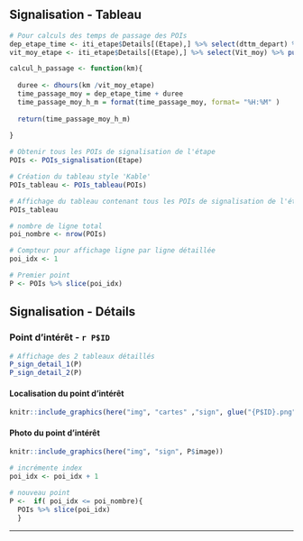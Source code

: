 
## Signalisation - Tableau

```r

# Pour calculs des temps de passage des POIs
dep_etape_time <- iti_etape$Details[(Etape),] %>% select(dttm_depart) %>% pull()
vit_moy_etape <- iti_etape$Details[(Etape),] %>% select(Vit_moy) %>% pull()

calcul_h_passage <- function(km){
  
  duree <- dhours(km /vit_moy_etape)
  time_passage_moy = dep_etape_time + duree
  time_passage_moy_h_m = format(time_passage_moy, format= "%H:%M" )
  
  return(time_passage_moy_h_m)
  
}

# Obtenir tous les POIs de signalisation de l'étape
POIs <- POIs_signalisation(Etape)

# Création du tableau style 'Kable'
POIs_tableau <- POIs_tableau(POIs)

# Affichage du tableau contenant tous les POIs de signalisation de l'étape
POIs_tableau

# nombre de ligne total
poi_nombre <- nrow(POIs)

# Compteur pour affichage ligne par ligne détaillée
poi_idx <- 1

# Premier point
P <- POIs %>% slice(poi_idx)

```


## Signalisation - Détails


### Point d'intérêt - `r P$ID`

```r

# Affichage des 2 tableaux détaillés 
P_sign_detail_1(P)
P_sign_detail_2(P)

```

#### Localisation du point d'intérêt {-}

```r

knitr::include_graphics(here("img", "cartes" ,"sign", glue("{P$ID}.png")))

```


#### Photo du point d'intérêt {-}

```r

knitr::include_graphics(here("img", "sign", P$image))

```


```r

# incrémente index
poi_idx <- poi_idx + 1

# nouveau point
P <-  if( poi_idx <= poi_nombre){
  POIs %>% slice(poi_idx)
  }

```

----



